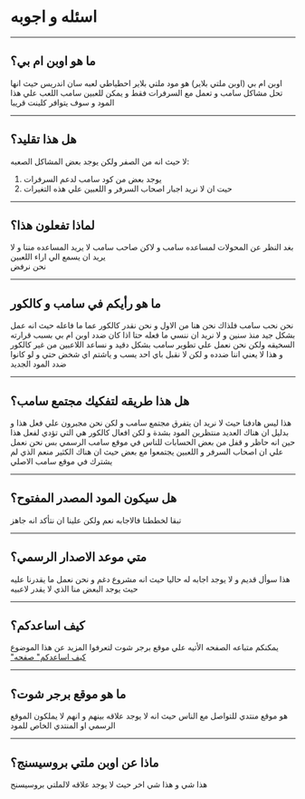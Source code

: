 # اسئله و اجوبه

<hr />

<h2>ما هو اوبن ام بي؟</h2> اوبن ام بي (اوبن ملتي بلاير) هو مود ملتي بلاير احطياطي لعبه سان اندريس
حيث انها تحل مشاكل سامب و تعمل مع السرفرات فقط و يمكن للعبين سامب اللعب علي هذا المود و سوف يتوافر
كلينت قريبا

<hr />

<h2>هل هذا تقليد؟</h2> لا حيث انه من الصفر ولكن يوجد بعض المشاكل الصعبه:

<ol>
  <li>يوجد بعض من كود سامب لدعم السرفرات</li>
  <li>حيت ان لا نريد اجبار اصحاب السرفر و اللعبين علي هذه التغيرات</li>
</ol>

<hr />

<h2>لماذا تفعلون هذا؟</h2> بغد النظر عن المحولات لمساعده سامب و لاكن صاحب سامب لا يريد المساعده مننا
و لا يريد ان يسمع الي اراء اللعبين

<br />
نحن نرفض

<hr />

<h2>ما هو رأيكم في سامب و كالكور</h2> نحن نحب سامب فلذاك نحن هنا من الاول و نحن نقدر كالكور عما ما
فاعله حيث انه عمل بشكل جيد منذ سنين و لا نريد ان ننسي ما فعله حتا اذا كان ضدد اوبن ام بي بسبب قرارته
السخيقه ولكن نحن نعمل علي تطوير سامب بشكل دقيد و نساعد اللاعبين من غير كالكور و هذا لا يعني اننا
ضدده و لكن لا نقبل باي احد يسب و ياشتم اي شخض حتي و لو كانوا ضدد المود الجديد

<hr />

<h2>هل هذا طريقه لتفكيك مجتمع سامب؟</h2> هذا ليس هادفنا حيث لا نريد ان يتفرق مجتمع سامب و لكن نحن
مجبرون علي فعل هذا و بدليل ان هناك العديد منتظرين المود بشدة و لكن افعال كالكور هي التي تؤدي لفعل
هذا حين انه حاظر و قفل من بعض الحسابات للناس في موقع سامب الرسمي بس نحن نعمل علي ان اصحاب السرفر و
اللعبين يجتمعوا مع بعض حيث ان هناك الكثير منعم الذي لم يشترك في موقع سامب الاصلي

<hr />

<h2>هل سيكون المود المصدر المفتوح؟</h2> تبقا لخططنا فالاجابه نعم ولكن علينا ان نتأكد انه جاهز

<hr />

<h2>متي موعد الاصدار الرسمي؟</h2> هذا سوأل قديم و لا يوجد اجابه له حاليا حيث انه مشروع دغم و نحن
نعمل ما يقدرنا عليه حيث يوجد البعض منا الذي لا يقدر لاعبيه

<hr />

<h2>كيف اساعدكم؟</h2> يمكنكم متباعه الصفحه الأتيه علي موقع برجر شوت لتعرفوا المزيد عن هذا الموضوع

<br />
<a href="https://www.burgershot.gg/showthread.php?tid=99">
  <u>"كيف اساعدكم" صفحه</u>
</a>

<hr />

<h2>ما هو موقع برجر شوت؟</h2> هو موقع منتدي للتواصل مع الناس حيث انه لا يوجد علاقه بينهم و انهم لا
يملكون الموقع الرسمي او المنتدي الخاص للمود

<hr />

<h2>ماذا عن اوبن ملتي بروسيسنج؟</h2> هذا شي و هذا شي اخر حيث لا يوجد علاقه لالملتي بروسيسنج
